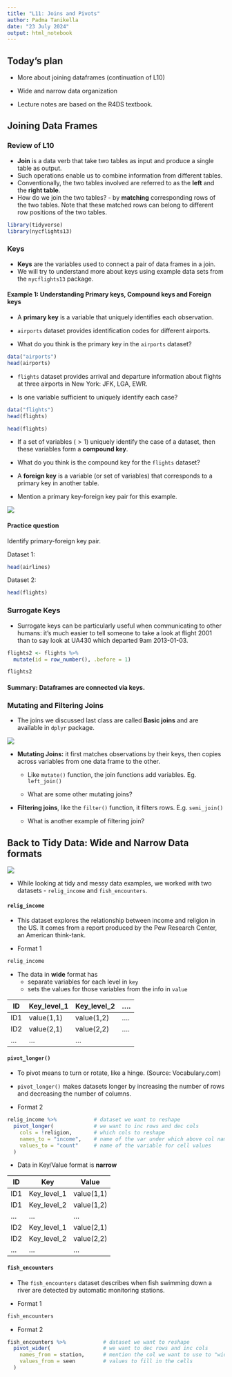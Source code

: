 ```yaml
---
title: "L11: Joins and Pivots"
author: Padma Tanikella
date: "23 July 2024"
output: html_notebook
---
```


## Today's plan

* More about joining dataframes (continuation of L10)

* Wide and narrow data organization

* Lecture notes are based on the R4DS textbook.

## Joining Data Frames

### Review of L10
* **Join** is a data verb that take two tables as input and produce a single table as output.
* Such operations enable us to combine information from different tables.
* Conventionally, the two tables involved are referred to as the **left** and the **right table**.
* How do we join the two tables? - by **matching** corresponding rows of the two tables. Note that these matched rows can belong to different row positions of the two tables.

```r
library(tidyverse)
library(nycflights13)
```

### Keys
* **Keys** are the variables used to connect a pair of data frames in a join. 
* We will try to understand more about keys using example data sets from the `nycflights13` package.


#### Example 1: Understanding Primary keys, Compound keys and Foreign keys

* A **primary key** is a variable that uniquely identifies each observation.

* `airports` dataset provides identification codes for different airports.

* What do you think is the primary key in the `airports` dataset?

```r
data("airports")
head(airports)
```

* `flights` dataset provides arrival and departure information about flights at three airports in New York: JFK, LGA, EWR.

* Is one variable sufficient to uniquely identify each case?

```r
data("flights")
head(flights)
```

```r
head(flights)
```

* If a set of variables ($> 1$) uniquely identify the case of a dataset, then these variables form a **compound key**.

* What do you think is the compound key for the `flights` dataset?

* A **foreign key** is a variable (or set of variables) that corresponds to a primary key in another table.

* Mention a primary key-foreign key pair for this example.


![](../images/join-img.png)

#### Practice question

Identify primary-foreign key pair.

Dataset 1:
```r
head(airlines)
```

Dataset 2:
```r
head(flights)
```

### Surrogate Keys

* Surrogate keys can be particularly useful when communicating to other humans: it’s much easier to tell someone to take a look at flight 2001 than to say look at UA430 which departed 9am 2013-01-03.

```r
flights2 <- flights %>%
  mutate(id = row_number(), .before = 1)

flights2
```

#### Summary: Dataframes are connected via keys.


### Mutating and Filtering Joins
* The joins we discussed last class are called **Basic joins** and are available in `dplyr` package.


![](../images/dplyrjoins.png)

* **Mutating Joins:** it first matches observations by their keys, then copies across variables from one data frame to the other. 

    * Like `mutate()` function, the join functions add variables. Eg. `left_join()`

    * What are some other mutating joins?

* **Filtering joins**, like the `filter()` function, it filters rows. E.g. `semi_join()`

    * What is another example of filtering join?

## Back to Tidy Data: Wide and Narrow Data formats

![](../images/nice-tidy.png)

* While looking at tidy and messy data examples, we worked with two datasets - `relig_income` and `fish_encounters`.

#### `relig_income`
* This dataset explores the relationship between income and religion in the US. It comes from a report produced by the Pew Research Center, an American think-tank.

* Format 1
```r
relig_income
```

- The data in **wide** format has
    - separate variables for each level in `key`
    - sets the values for those variables from the info in `value`
    
    
| ID      | Key_level_1 | Key_level_2 | ....|
| ----------- | ----------- | ----------- | ---|
| ID1      | value(1,1)      | value(1,2)       |....|
| ID2      | value(2,1)      | value(2,2)       |....|
| ... | ... | ... | 


#### `pivot_longer()`
* To pivot means to turn or rotate, like a hinge. (Source: Vocabulary.com)
* `pivot_longer()` makes datasets longer by increasing the number of rows and decreasing the number of columns.

* Format 2
```r
relig_income %>%            # dataset we want to reshape
  pivot_longer(             # we want to inc rows and dec cols
    cols = !religion,       # which cols to reshape
    names_to = "income",    # name of the var under which above col names will go
    values_to = "count"     # name of the variable for cell values
  )
```

- Data in Key/Value format is **narrow**
    
| ID      | Key | Value |
| ----------- | ----------- | ----------- |
| ID1      | Key_level_1       | value(1,1)      |
| ID1      | Key_level_2       | value(1,2)      |
| ... | ... | ... | 
| ID2      | Key_level_1       | value(2,1)      |
| ID2      | Key_level_2       | value(2,2)     |
| ... | ... | ... | 


#### `fish_encounters`

* The `fish_encounters` dataset describes when fish swimming down a river are detected by automatic monitoring stations.

* Format 1

```r
fish_encounters
```

* Format 2
```r
fish_encounters %>%            # dataset we want to reshape
  pivot_wider(                 # we want to dec rows and inc cols
    names_from = station,      # mention the col we want to use to "widen" data
    values_from = seen         # values to fill in the cells
  )
```








